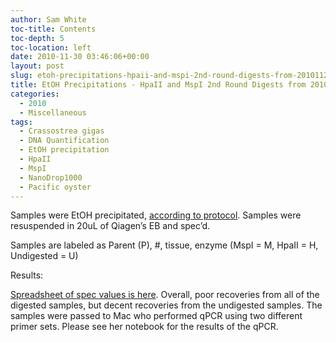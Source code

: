 ```yaml
---
author: Sam White
toc-title: Contents
toc-depth: 5
toc-location: left
date: 2010-11-30 03:46:06+00:00
layout: post
slug: etoh-precipitations-hpaii-and-mspi-2nd-round-digests-from-20101124
title: EtOH Precipitations - HpaII and MspI 2nd Round Digests from 20101124
categories:
  - 2010
  - Miscellaneous
tags:
  - Crassostrea gigas
  - DNA Quantification
  - EtOH precipitation
  - HpaII
  - MspI
  - NanoDrop1000
  - Pacific oyster
---
```


Samples were EtOH precipitated, [according to protocol](https://github.com/RobertsLab/resources/blob/master/protocols/ethanol_precipitation_DNA.md). Samples were resuspended in 20uL of Qiagen's EB and spec'd.

Samples are labeled as Parent (P), #, tissue, enzyme (MspI = M, HpaII = H, Undigested = U)

Results:

[Spreadsheet of spec values is here](https://spreadsheets0.google.com/ccc?key=tmPDf_Bcx7UJrLJ_TAdcy6g&hl=en#gid=0). Overall, poor recoveries from all of the digested samples, but decent recoveries from the undigested samples. The samples were passed to Mac who performed qPCR using two different primer sets. Please see her notebook for the results of the qPCR.
